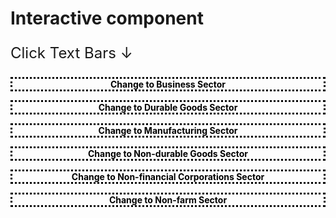 # Interactive component

<script src="https://d3js.org/d3.v6.js"></script>
 <head> 
    <title>Id Attributes</title> 
    <style>  
        #business { 
            color:black; 
            font-size:14px; 
            font-weight:bold; 
            text-align:center; 
            border-style: dotted;
         } 
         #durableGoods { 
            color:black; 
            font-size:14px; 
            font-weight:bold; 
            text-align:center; 
            border-style: dotted;
         }
	#manufacturing { 
            color:black; 
            font-size:14px; 
            font-weight:bold; 
            text-align:center; 
            border-style: dotted;
         } 
	#nonDurableGoods { 
            color:black; 
            font-size:14px; 
            font-weight:bold; 
            text-align:center; 
            border-style: dotted;
         } 
 	#nonFinancial { 
            color:black; 
            font-size:14px; 
            font-weight:bold; 
            text-align:center; 
            border-style: dotted;
         } 
	#nonFarm { 
            color:black; 
            font-size:14px; 
            font-weight:bold; 
            text-align:center; 
            border-style: dotted;
         } 
	

    </style> 
</head> 
 <div id="plot"></div> 
 <p style="font-size: 24px"> Click Text Bars ↓ </p>
 <p id="business" >Change to Business Sector</p>
 <p id="durableGoods">Change to Durable Goods Sector</p>
 <p id="manufacturing">Change to Manufacturing Sector</p>
 <p id="nonDurableGoods">Change to Non-durable Goods Sector</p>
 <p id="nonFinancial">Change to Non-financial Corporations Sector</p>
 <p id="nonFarm">Change to Non-farm Sector</p>
 
 <script src="scripts/interactive_bar.js"></script>
